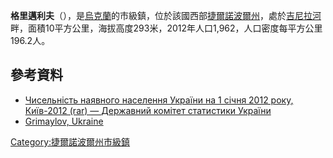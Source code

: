 {{No footnotes|time=2015-09-16T14:43:51+00:00}}
{{coord|49|19|43|N|26|0|33|E|scale:30000|display=title}}

'''格里邁利夫'''（{{lang-uk|Гримайлів}}），是[[烏克蘭|烏克蘭]]的市級鎮，位於該國西部[[捷爾諾波爾州|捷爾諾波爾州]]，處於[[吉尼拉河_(茲布魯奇河支流)|吉尼拉河]]畔，面積10平方公里，海拔高度293米，2012年人口1,962，人口密度每平方公里196.2人。

==參考資料==
*[https://web.archive.org/web/20150627002237/http://ukrstat.org/uk/druk/katalog/kat_u/2012/07_2012/zb_chnas_2011.rar Чисельність наявного населення України на 1 січня 2012 року, Київ-2012 (rar) — Державний комітет статистики України]
* [http://data.jewishgen.org/wconnect/wc.dll?jg~jgsys~shtetm~-1039714 Grimaylov, Ukraine] {{ref-en}}

{{DEFAULTSORT:Гримайлів}}
[[Category:捷爾諾波爾州市級鎮|Category:捷爾諾波爾州市級鎮]]

{{Ternopil-geo-stub}}